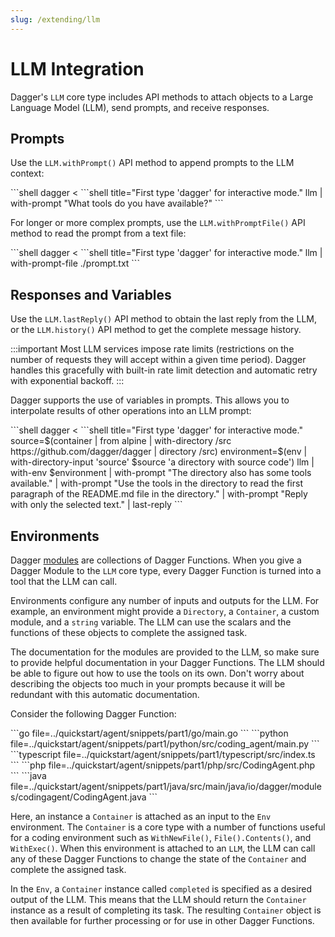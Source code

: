 ```yaml
---
slug: /extending/llm
---
```




# LLM Integration

Dagger's `LLM` core type includes API methods to attach objects to a Large Language Model (LLM), send prompts, and receive responses.

## Prompts

Use the `LLM.withPrompt()` API method to append prompts to the LLM context:

<Tabs groupId="shell">
<TabItem value="System shell">
```shell
dagger <<EOF
llm |
  with-prompt "What tools do you have available?"
EOF
```
</TabItem>
<TabItem value="Dagger Shell">
```shell title="First type 'dagger' for interactive mode."
llm |
  with-prompt "What tools do you have available?"
```
</TabItem>
</Tabs>

For longer or more complex prompts, use the `LLM.withPromptFile()` API method to read the prompt from a text file:

<Tabs groupId="shell">
<TabItem value="System shell">
```shell
dagger <<EOF
llm |
  with-prompt-file ./prompt.txt
EOF
```
</TabItem>
<TabItem value="Dagger Shell">
```shell title="First type 'dagger' for interactive mode."
llm |
  with-prompt-file ./prompt.txt
```
</TabItem>
</Tabs>


## Responses and Variables

Use the `LLM.lastReply()` API method to obtain the last reply from the LLM, or the `LLM.history()` API method to get the complete message history.

:::important
Most LLM services impose rate limits (restrictions on the number of requests they will accept within a given time period). Dagger handles this gracefully with built-in rate limit detection and automatic retry with exponential backoff.
:::

Dagger supports the use of variables in prompts. This allows you to interpolate results of other operations into an LLM prompt:

<Tabs groupId="shell">
<TabItem value="System shell">
```shell
dagger <<EOF
source=\$(container |
  from alpine |
  with-directory /src https://github.com/dagger/dagger |
  directory /src)
environment=\$(env |
  with-directory-input 'source' \$source 'a directory with source code')
llm |
  with-env \$environment |
  with-prompt "The directory also has some tools available." |
  with-prompt "Use the tools in the directory to read the first paragraph of the README.md file in the directory." |
  with-prompt "Reply with only the selected text." |
  last-reply
EOF
```
</TabItem>
<TabItem value="Dagger Shell">
```shell title="First type 'dagger' for interactive mode."
source=$(container |
  from alpine |
  with-directory /src https://github.com/dagger/dagger |
  directory /src)
environment=$(env |
  with-directory-input 'source' $source 'a directory with source code')
llm |
  with-env $environment |
  with-prompt "The directory also has some tools available." |
  with-prompt "Use the tools in the directory to read the first paragraph of the README.md file in the directory." |
  with-prompt "Reply with only the selected text." |
  last-reply
```
</TabItem>
</Tabs>

## Environments

Dagger [modules](../features/reusability.mdx) are collections of Dagger Functions. When you give a Dagger Module to the `LLM` core type, every Dagger Function is turned into a tool that the LLM can call.

Environments configure any number of inputs and outputs for the LLM. For example, an environment might provide a `Directory`, a `Container`, a custom module, and a `string` variable. The LLM can use the scalars and the functions of these objects to complete the assigned task.

The documentation for the modules are provided to the LLM, so make sure to provide helpful documentation in your Dagger Functions. The LLM should be able to figure out how to use the tools on its own. Don't worry about describing the objects too much in your prompts because it will be redundant with this automatic documentation.

Consider the following Dagger Function:

<Tabs groupId="language" queryString="sdk">
<TabItem value="go" label="Go">
```go file=../quickstart/agent/snippets/part1/go/main.go
```
</TabItem>
<TabItem value="python" label="Python">
```python file=../quickstart/agent/snippets/part1/python/src/coding_agent/main.py
```
</TabItem>
<TabItem value="typescript" label="TypeScript">
```typescript file=../quickstart/agent/snippets/part1/typescript/src/index.ts
```
</TabItem>
<TabItem value="php" label="PHP">
```php file=../quickstart/agent/snippets/part1/php/src/CodingAgent.php
```
</TabItem>
<TabItem value="java" label="Java">
```java file=../quickstart/agent/snippets/part1/java/src/main/java/io/dagger/modules/codingagent/CodingAgent.java
```
</TabItem>
</Tabs>

Here, an instance a `Container` is attached as an input to the `Env` environment. The `Container` is a core type with a number of functions useful for a coding environment such as `WithNewFile()`, `File().Contents()`, and `WithExec()`. When this environment is attached to an `LLM`, the LLM can call any of these Dagger Functions to change the state of the `Container` and complete the assigned task.

In the `Env`, a `Container` instance called `completed` is specified as a desired output of the LLM. This means that the LLM should return the `Container` instance as a result of completing its task. The resulting `Container` object is then available for further processing or for use in other Dagger Functions.
